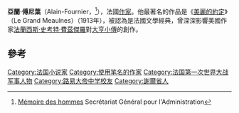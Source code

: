 {{expand|time=2014-11-30T07:43:07+00:00}}
{{Infobox writer <!-- for more information see [[:Template:Infobox_writer/doc|:Template:Infobox writer/doc]] -->
| name = 亨利-亞蘭·傅尼葉
| image = Alain-Fournier, full portrait, 1905.jpg
| pseudonym = 亞蘭·傅尼葉
| birth_name = 亨利-亞蘭·傅尼葉
| birth_date = {{Birth date|df=yes|1886|10|3}}
|birth_place = {{flagicon|French Third Republic}} [[法蘭西第三共和國|法國]][[謝爾省|謝爾省]][[拉沙佩勒當日永|拉沙佩勒當日永]]
|death_date = {{death date and age|df=yes|1914|9|22|1886|10|3}}
|death_place = {{flagicon|French Third Republic}} [[法蘭西第三共和國|法國]][[默茲省|默茲省]][[沃萊帕拉梅_(默茲省)|沃萊帕拉梅]]附近
{{Infobox person|child=yes
| death_cause = [[陣亡|陣亡]]
}}
| occupation = 小说家，评论家，士兵
| nationality = {{FRA}}
| period = 1909–14年
| notableworks = 美麗的約定
| module       = {{Infobox military person|embed=yes
| allegiance    = {{flag|France}}
| branch        = {{flagicon|France}} [[法國陸軍|法國陸軍]]
| serviceyears  = 1914年
| rank          = [[中尉|中尉]]
| servicenumber = <!--Do not use data from primary sources such as service records.-->
| unit          = 
| commands      = 
| battles       = [[第一次世界大戰|第一次世界大戰]]{{KIA}}
}}
}}
'''亞蘭·傅尼葉'''（Alain-Fournier，{{bd|1886年|10月3日|1914年|9月22日}}<ref name="mem">[http://www.memoiredeshommes.sga.defense.gouv.fr/ Mémoire des hommes] {{Wayback|url=http://www.memoiredeshommes.sga.defense.gouv.fr/ |date=20170915234408 }} Secrétariat Général pour l'Administration</ref>），法國[[作家|作家]]。他最著名的作品是《[[美麗的約定|美麗的約定]]》（Le Grand Meaulnes）（1913年），被認為是法國文學經典，曾深深影響美國作家[[法蘭西斯·史考特·費茲傑羅|法蘭西斯·史考特·費茲傑羅]]對[[大亨小傳|大亨小傳]]的創作。

== 參考 ==
{{Reflist}}

{{france-bio-stub}}
{{Authority control}}
{{DEFAULTSORT:Fournier}}
[[Category:法国小说家|Category:法国小说家]]
[[Category:使用笔名的作家|Category:使用笔名的作家]]
[[Category:法国第一次世界大战军事人物|Category:法国第一次世界大战军事人物]]
[[Category:路易大帝中学校友|Category:路易大帝中学校友]]
[[Category:謝爾省人|Category:謝爾省人]]